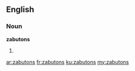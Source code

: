 ==English==

===Noun===
'''zabutons'''

# {{plural of|zabuton}}

[[ar:zabutons]]
[[fr:zabutons]]
[[ku:zabutons]]
[[my:zabutons]]